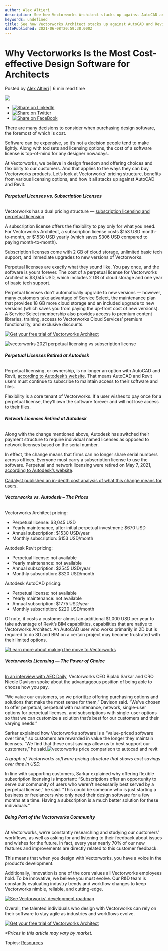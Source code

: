 ```yaml
---
author: Alex Altieri
description: See how Vectorworks Architect stacks up against AutoCAD and Revit in a pricing and licensing comparison. 
keywords: undefined
title: See how Vectorworks Architect stacks up against AutoCAD and Revit in a pricing and licensing comparison.  
datePublished: 2021-06-08T20:59:38.000Z
---
```

  

# Why Vectorworks Is the Most Cost-effective Design Software for Architects

 Posted by [Alex Altieri](https://blog.vectorworks.net/author/alex-altieri) | 6 min read time 

![](https://blog.vectorworks.net/hubfs/Blog%20Images/210610_Licensing/5363_2103-make-the-switch-2021-graph-1200x600-us.png) 

* [![Share on LinkedIn](https://2659751.fs1.hubspotusercontent-na1.net/hubfs/2659751/michaelDemo/share-LI.png)](http://www.linkedin.com/shareArticle?mini=true&url=https%3A%2F%2Fblog.vectorworks.net%2Fpricing-how-vectorworks-design-software-compares-to-autocad-and-revit)
* [![Share on Twitter](https://2659751.fs1.hubspotusercontent-na1.net/hubfs/2659751/michaelDemo/share-TW.png)](https://www.twitter.com/share?text=Why%20Vectorworks%20Is%20the%20Most%20Cost-effective%20Design%20Software%20for%20Architects&url=https%3A%2F%2Fblog.vectorworks.net%2Fpricing-how-vectorworks-design-software-compares-to-autocad-and-revit&via=PMGTweets)
* [![Share on FaceBook](https://2659751.fs1.hubspotusercontent-na1.net/hubfs/2659751/michaelDemo/share-FB.png)](https://www.facebook.com/sharer/sharer.php?u=https%3A%2F%2Fblog.vectorworks.net%2Fpricing-how-vectorworks-design-software-compares-to-autocad-and-revit)

There are many decisions to consider when purchasing design software, the foremost of which is cost.

Software can be expensive, so it’s not a decision people tend to make lightly. Along with toolsets and licensing options, the cost of a software license is top-of-mind for any designer nowadays. 

At Vectorworks, we believe in design freedom and offering choices and flexibility to our customers. And that applies to the ways they can buy Vectorworks products. Let’s look at Vectorworks’ pricing structure, benefits from various licensing options, and how it all stacks up against AutoCAD and Revit. 

###### **Perpetual Licenses vs. Subscription Licenses**

Vectorworks has a dual pricing structure — [subscription licensing and perpetual licensing](https://www.vectorworks.net/architect/buy).

A subscription license offers the flexibility to pay only for what you need. For Vectorworks Architect, a subscription license costs $153 USD month-to-month, or $1530 USD yearly (which saves $306 USD compared to paying month-to-month).

Subscription licenses come with 2 GB of cloud storage, unlimited basic tech support, and immediate upgrades to new versions of Vectorworks.

Perpetual licenses are exactly what they sound like. You pay once, and the software is yours forever. The cost of a perpetual license for Vectorworks Architect is $3,045 USD, which includes 2 GB of cloud storage and one year of basic tech support.

Perpetual licenses don’t automatically upgrade to new versions — however, many customers take advantage of Service Select, the maintenance plan that provides 18 GB more cloud storage and an included upgrade to new versions (which saves you from paying the up-front cost of new versions). A Service Select membership also provides access to premium content libraries, training, access to Vectorworks Cloud Services’ premium functionality, and exclusive discounts.

[![Get your free trial of Vectorworks Architect](https://no-cache.hubspot.com/cta/default/3018241/220ff40b-3555-4e97-8386-26ada548c7f5.png)](https://cta-redirect.hubspot.com/cta/redirect/3018241/220ff40b-3555-4e97-8386-26ada548c7f5) 

![vectorworks 2021 perpetual licensing vs subscription license](https://blog.vectorworks.net/hs-fs/hubfs/Blog%20Images/210610_Licensing/vw-pricing.jpg?width=1440&name=vw-pricing.jpg)

###### **Perpetual Licenses Retired at Autodesk**

Perpetual licensing, or ownership, is no longer an option with AutoCAD and Revit, [according to Autodesk’s website](https://adsknews.autodesk.com/news/autodesk-extends-multi-user-retirement). That means AutoCAD and Revit users must continue to subscribe to maintain access to their software and files.

Flexibility is a core tenant of Vectorworks. If a user wishes to pay once for a perpetual license, they’ll own the software forever and will not lose access to their files.

###### **Network Licenses Retired at Autodesk**

Along with the change mentioned above, Autodesk has switched their payment structure to require individual named licenses as opposed to network licenses based on the serial number.

In effect, the change means that firms can no longer share serial numbers across offices. Everyone must carry a subscription license to use the software. Perpetual and network licensing were retired on May 7, 2021, [according to Autodesk’s website](https://www.autodesk.com/campaigns/transition-to-named-user).

[Cadalyst published an in-depth cost analysis of what this change means for users.](https://www.cadalyst.com/management/autodesk-begins-move-named-user-licensing-74682)

###### **Vectorworks vs. Autodesk – The Prices**

Vectorworks Architect pricing:

* Perpetual license: $3,045 USD
* Yearly maintenance, after initial perpetual investment: $670 USD
* Annual subscription: $1530 USD/year
* Monthly subscription: $153 USD/month

Autodesk Revit pricing:

* Perpetual license: not available
* Yearly maintenance: not available
* Annual subscription: $2545 USD/year
* Monthly subscription: $320 USD/month

 Autodesk AutoCAD pricing:

* Perpetual license: not available
* Yearly maintenance: not available
* Annual subscription: $1775 USD/year
* Monthly subscription: $220 USD/month

Of note, it costs a customer almost an additional $1,000 USD per year to take advantage of Revit’s BIM capabilities, capabilities that are native to Vectorworks Architect. An AutoCAD user who works primarily in 2D but is required to do 3D and BIM on a certain project may become frustrated with their limited options.

[![Learn more about making the move to Vectorworks](https://no-cache.hubspot.com/cta/default/3018241/10f4e101-c8d9-49c3-b6f2-922a91769024.png)](https://cta-redirect.hubspot.com/cta/redirect/3018241/10f4e101-c8d9-49c3-b6f2-922a91769024) 

###### **Vectorworks Licensing — The Power of Choice**

[In an interview with AEC Daily](https://www.aecdaily.com/news%5Fcontent.php?parent%5Fid=2059652), Vectorworks CEO Biplab Sarkar and CRO Nicole Davison spoke about the advantageous position of being able to choose how you pay.

“We value our customers, so we prioritize offering purchasing options and solutions that make the most sense for them,” Davison said. “We’ve chosen to offer perpetual, perpetual with maintenance, network, single-user options for perpetual licenses, and subscriptions with single-user options so that we can customize a solution that’s best for our customers and their varying needs.”

Sarkar explained how Vectorworks software is a “value-priced software over time,” so customers are rewarded in value the longer they maintain licenses. “We find that these cost savings allow us to best support our customers,” he said.![vectorworks price comparison to autocad and revit](https://blog.vectorworks.net/hs-fs/hubfs/Blog%20Images/210610_Licensing/5363_2103-make-the-switch-2021-graph-1200x600-us.png?width=1200&name=5363_2103-make-the-switch-2021-graph-1200x600-us.png)

_A graph of Vectorworks software pricing structure that shows cost savings over time in USD._

In line with supporting customers, Sarkar explained why offering flexible subscription licensing is important: “Subscriptions offer an opportunity to serve our community of users who weren’t necessarily best served by a perpetual license,” he said. “This could be someone who is just starting a business or freelancers who only need their design software for a few months at a time. Having a subscription is a much better solution for these individuals.”

###### **Being Part of the Vectorworks Community** 

At Vectorworks, we’re constantly researching and studying our customers’ workflows, as well as asking for and listening to their feedback about issues and wishes for the future. In fact, every year nearly 70% of our new features and improvements are directly related to this customer feedback.

This means that when you design with Vectorworks, you have a voice in the product’s development.

Additionally, innovation is one of the core values all Vectorworks employees hold. To be innovative, we believe you must evolve. Our R&D team is constantly evaluating industry trends and workflow changes to keep Vectorworks nimble, reliable, and cutting-edge.

[![See Vectorworks' development roadmap](https://no-cache.hubspot.com/cta/default/3018241/ddfa5fa5-219a-4e79-8662-19bcead22dca.png)](https://cta-redirect.hubspot.com/cta/redirect/3018241/ddfa5fa5-219a-4e79-8662-19bcead22dca) 

Overall, the talented individuals who design with Vectorworks can rely on their software to stay agile as industries and workflows evolve.

[![Get your free trial of Vectorworks Architect](https://no-cache.hubspot.com/cta/default/3018241/220ff40b-3555-4e97-8386-26ada548c7f5.png)](https://cta-redirect.hubspot.com/cta/redirect/3018241/220ff40b-3555-4e97-8386-26ada548c7f5) 

_\*Prices in this article may vary by market._

 Topics: [Resources](https://blog.vectorworks.net/topic/resources) 

  